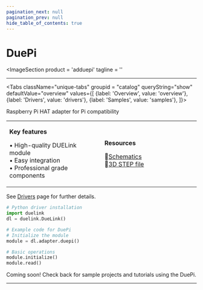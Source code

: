```yaml
---
pagination_next: null
pagination_prev: null
hide_table_of_contents: true
---
```



# DuePi

<ImageSection
    product = 'adduepi'
    tagline = ''
></ImageSection>

---

<Tabs className="unique-tabs" groupid = "catalog" queryString="show" defaultValue="overview"
  values={[
    {label: 'Overview', value: 'overview'},
    {label: 'Drivers', value: 'drivers'},
    {label: 'Samples', value: 'samples'},
  ]}>

<TabItem value="overview">

Raspberry Pi HAT adapter for Pi compatibility

<table><td width='50%'>

**Key features**

• High-quality DUELink module<br/>
• Easy integration<br/>
• Professional grade components<br/>

</td><td width='50%'>

**Resources**
 
📄[Schematics](/sch/gdl-adduepi-b.pdf)<br/>
🔩[3D STEP file](/3d/gdl-adduepi-b.step)<br/>

</td></table>

</TabItem>

<TabItem value="drivers">

See [Drivers](../../engine/drivers) page for further details.

```python
# Python driver installation
import duelink
dl = duelink.DueLink()

# Example code for DuePi
# Initialize the module
module = dl.adapter.duepi()

# Basic operations
module.initialize()
module.read()
```

</TabItem>

<TabItem value="samples">

Coming soon! Check back for sample projects and tutorials using the DuePi.

</TabItem>

</Tabs>

---

<OrderSection
    product = "DUELink DuePi B"
    partnumber = "GDL-ADDUEPI-B"
    price = "$19.99"
/>
